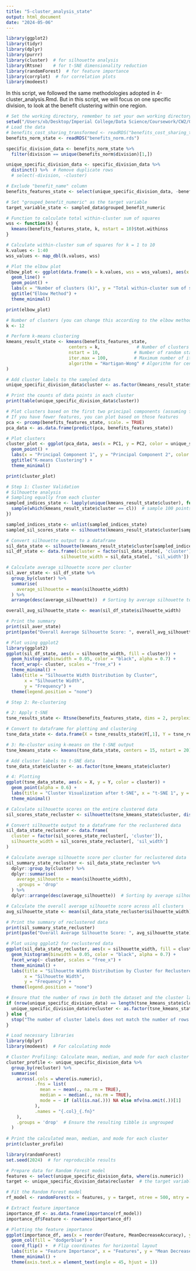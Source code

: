 ```yaml
---
title: "5-cluster_analysis_state"
output: html_document
date: "2024-05-06"
---
```

```r
library(ggplot2)
library(tidyr)
library(dplyr)
library(purrr) 
library(cluster)  # for silhouette analysis
library(Rtsne)    # for t-SNE dimensionality reduction
library(randomForest)  # for feature importance
library(corrplot)  # for correlation plots
library(modeest)
```

In this script, we followed the same methodologies adopted in 4-cluster_analysis.Rmd. But in this script, we will focus on one specific division, to look at the benefit clustering within one region.
```r
# Set the working directory, remember to set your own working directory when running the project
setwd("/Users/xb/Desktop/Imperial College/Data Science/Coursework/CW2/01714481-math70076-assessment-2")
# Load the data
# benefits_cost_sharing_transformed <- readRDS("benefits_cost_sharing_transformed.rds")
benefits_norm_state <- readRDS("benefits_norm.rds")
```

```r
specific_division_data <- benefits_norm_state %>%
  filter(division == unique(benefits_norm$division)[1,])

unique_specific_division_data <- specific_division_data %>%
  distinct() %>%  # Remove duplicate rows
  # select(-division, -cluster)
```

```r
# Exclude "benefit_name" column
benefits_features_state <- select(unique_specific_division_data, -benefit_name)

# Set "grouped_benefit_numeric" as the target variable
target_variable_state <- sampled_data$grouped_benefit_numeric

# Function to calculate total within-cluster sum of squares
wss <- function(k) {
  kmeans(benefits_features_state, k, nstart = 10)$tot.withinss
}

# Calculate within-cluster sum of squares for k = 1 to 10
k.values <- 1:40
wss_values <- map_dbl(k.values, wss)

# Plot the elbow plot
elbow_plot <- ggplot(data.frame(k = k.values, wss = wss_values), aes(x = k, y = wss)) +
  geom_line() +
  geom_point() +
  labs(x = "Number of clusters (k)", y = "Total within-cluster sum of squares") +
  ggtitle("Elbow Method") +
  theme_minimal()

print(elbow_plot)

```

```r
# Number of clusters (you can change this according to the elbow method or your requirements)
k <- 12

# Perform k-means clustering
kmeans_result_state <- kmeans(benefits_features_state, 
                        centers = k,              # Number of clusters
                        nstart = 10,             # Number of random starts
                        iter.max = 100,          # Maximum number of iterations
                        algorithm = "Hartigan-Wong" # Algorithm for center initialization
)

# Add cluster labels to the sampled data
unique_specific_division_data$cluster <- as.factor(kmeans_result_state$cluster)

# Print the counts of data points in each cluster
print(table(unique_specific_division_data$cluster))

# Plot clusters based on the first two principal components (assuming features are high-dimensional)
# If you have fewer features, you can plot based on those features
pca <- prcomp(benefits_features_state, scale. = TRUE)
pca_data <- as.data.frame(predict(pca, benefits_features_state))

# Plot clusters
cluster_plot <- ggplot(pca_data, aes(x = PC1, y = PC2, color = unique_specific_division_data$cluster)) +
  geom_point() +
  labs(x = "Principal Component 1", y = "Principal Component 2", color = "Cluster") +
  ggtitle("K-means Clustering") +
  theme_minimal()

print(cluster_plot)

```

```r
# Step 1: Cluster Validation
# Silhouette analysis
# Sampling equally from each cluster
sampled_indices_state <- lapply(unique(kmeans_result_state$cluster), function(cl) {
  sample(which(kmeans_result_state$cluster == cl))  # sample 100 points from each cluster
})

sampled_indices_state <- unlist(sampled_indices_state)
sampled_sil_scores_state <- silhouette(kmeans_result_state$cluster[sampled_indices_state], dist(benefits_features_state[sampled_indices_state, ]))

# Convert silhouette output to a dataframe
sil_data_state <- silhouette(kmeans_result_state$cluster[sampled_indices_state], dist(benefits_features_state[sampled_indices_state, ]))
sil_df_state <- data.frame(cluster = factor(sil_data_state[, 'cluster']),
                     silhouette_width = sil_data_state[, 'sil_width'])

# Calculate average silhouette score per cluster
sil_aver_state <- sil_df_state %>%
  group_by(cluster) %>%
  summarise(
    average_silhouette = mean(silhouette_width)
  ) %>%
  arrange(desc(average_silhouette))  # Sorting by average silhouette to identify best and worst performing clusters

overall_avg_silhouette_state <- mean(sil_df_state$silhouette_width)

# Print the summary
print(sil_aver_state)
print(paste("Overall Average Silhouette Score: ", overall_avg_silhouette_state))

# Plot using ggplot2
library(ggplot2)
ggplot(sil_df_state, aes(x = silhouette_width, fill = cluster)) +
  geom_histogram(binwidth = 0.05, color = "black", alpha = 0.7) +
  facet_wrap(~ cluster, scales = "free_x") +
  theme_minimal() +
  labs(title = "Silhouette Width Distribution by Cluster",
       x = "Silhouette Width",
       y = "Frequency") +
  theme(legend.position = "none")


```

```r
# Step 2: Re-clustering

# 2: Apply t-SNE
tsne_results_state <- Rtsne(benefits_features_state, dims = 2, perplexity = 90, check_duplicates = FALSE, verbose = TRUE, max_iter = 500)

# Convert to dataframe for plotting and clustering
tsne_data_state <- data.frame(X = tsne_results_state$Y[,1], Y = tsne_results_state$Y[,2])

# 3: Re-cluster using k-means on the t-SNE output
tsne_kmeans_state <- kmeans(tsne_data_state, centers = 15, nstart = 20)

# Add cluster labels to t-SNE data
tsne_data_state$cluster <- as.factor(tsne_kmeans_state$cluster)

# 4: Plotting
ggplot(tsne_data_state, aes(x = X, y = Y, color = cluster)) +
  geom_point(alpha = 0.6) +
  labs(title = "Cluster Visualization after t-SNE", x = "t-SNE 1", y = "t-SNE 2") +
  theme_minimal()
```

```r

# Calculate silhouette scores on the entire clustered data
sil_scores_state_recluster <- silhouette(tsne_kmeans_state$cluster, dist(tsne_data_state))

# Convert silhouette output to a dataframe for the reclustered data
sil_data_state_recluster <- data.frame(
  cluster = factor(sil_scores_state_recluster[, 'cluster']),
  silhouette_width = sil_scores_state_recluster[, 'sil_width']
)

# Calculate average silhouette score per cluster for reclustered data
sil_summary_state_recluster <- sil_data_state_recluster %>%
  dplyr::group_by(cluster) %>%
  dplyr::summarise(
    average_silhouette = mean(silhouette_width),
    .groups = 'drop'
  ) %>%
  dplyr::arrange(desc(average_silhouette))  # Sorting by average silhouette to identify best and worst performing clusters

# Calculate the overall average silhouette score across all clusters
avg_silhouette_state <- mean(sil_data_state_recluster$silhouette_width)

# Print the summary of reclustered data
print(sil_summary_state_recluster)
print(paste("Overall Average Silhouette Score: ", avg_silhouette_state))

# Plot using ggplot2 for reclustered data
ggplot(sil_data_state_recluster, aes(x = silhouette_width, fill = cluster)) +
  geom_histogram(binwidth = 0.05, color = "black", alpha = 0.7) +
  facet_wrap(~ cluster, scales = "free_x") +
  theme_minimal() +
  labs(title = "Silhouette Width Distribution by Cluster for Reclustered Data",
       x = "Silhouette Width",
       y = "Frequency") +
  theme(legend.position = "none")

```


```r
# Ensure that the number of rows in both the dataset and the cluster labels match
if (nrow(unique_specific_division_data) == length(tsne_kmeans_state$cluster)) {
  unique_specific_division_data$recluster <- as.factor(tsne_kmeans_state$cluster)
} else {
  stop("The number of cluster labels does not match the number of rows in the dataset.")
}
```

```r
# Load necessary libraries
library(dplyr)
library(modeest)  # For calculating mode

# Cluster Profiling: Calculate mean, median, and mode for each cluster
cluster_profile <- unique_specific_division_data %>%
  group_by(recluster) %>%
  summarise(
    across(.cols = where(is.numeric),
           .fns = list(
             mean = ~ mean(., na.rm = TRUE),
             median = ~ median(., na.rm = TRUE),
             mode = ~ if (all(is.na(.))) NA else mfv(na.omit(.))[1]
           ),
           .names = "{.col}_{.fn}"
    ),
    .groups = 'drop'  # Ensure the resulting tibble is ungrouped
  )
  
# Print the calculated mean, median, and mode for each cluster
print(cluster_profile)


```

```r
library(randomForest)
set.seed(2024)  # for reproducible results

# Prepare data for Random Forest model
features <- select(unique_specific_division_data, where(is.numeric))
target <- unique_specific_division_data$recluster  # the target variable

# Fit the Random Forest model
rf_model <- randomForest(x = features, y = target, ntree = 500, mtry = sqrt(ncol(features)), importance = TRUE)

# Extract feature importance
importance_df <- as.data.frame(importance(rf_model))
importance_df$Feature <- rownames(importance_df)

# Plotting the feature importance
ggplot(importance_df, aes(x = reorder(Feature, MeanDecreaseAccuracy), y = MeanDecreaseAccuracy)) +
  geom_col(fill = "dodgerblue") +
  coord_flip() +  # Flip coordinates for horizontal layout
  labs(title = "Feature Importance", x = "Features", y = "Mean Decrease in Accuracy") +
  theme_minimal() +
  theme(axis.text.x = element_text(angle = 45, hjust = 1))

```

```r

```

```r

```

```r

```

```r

```

```r

```

```r

```

```r

```

```r

```

```r

```